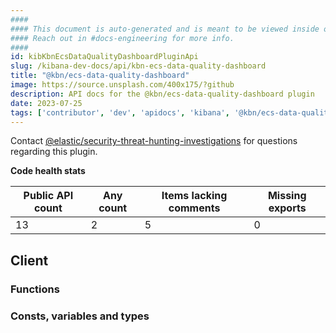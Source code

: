 ```yaml
---
####
#### This document is auto-generated and is meant to be viewed inside our experimental, new docs system.
#### Reach out in #docs-engineering for more info.
####
id: kibKbnEcsDataQualityDashboardPluginApi
slug: /kibana-dev-docs/api/kbn-ecs-data-quality-dashboard
title: "@kbn/ecs-data-quality-dashboard"
image: https://source.unsplash.com/400x175/?github
description: API docs for the @kbn/ecs-data-quality-dashboard plugin
date: 2023-07-25
tags: ['contributor', 'dev', 'apidocs', 'kibana', '@kbn/ecs-data-quality-dashboard']
---
```




Contact [@elastic/security-threat-hunting-investigations](https://github.com/orgs/elastic/teams/security-threat-hunting-investigations) for questions regarding this plugin.

**Code health stats**

| Public API count  | Any count | Items lacking comments | Missing exports |
|-------------------|-----------|------------------------|-----------------|
| 13 | 2 | 5 | 0 |

## Client

### Functions
<DocDefinitionList data={kbnEcsDataQualityDashboardObj.client.functions}/>

### Consts, variables and types
<DocDefinitionList data={kbnEcsDataQualityDashboardObj.client.misc}/>

